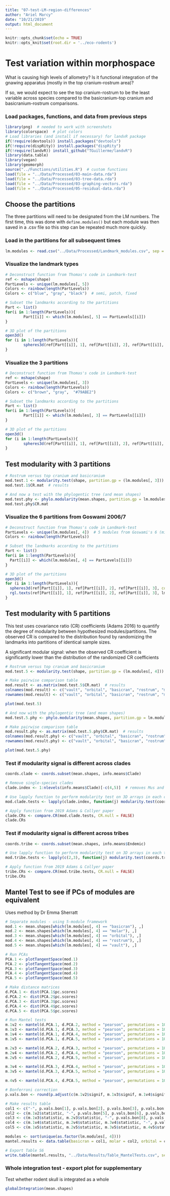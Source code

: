 ```yaml
---
title: "07-test-LM-region-differences"
author: "Ariel Marcy"
date: "10/21/2019"
output: html_document
---
```


```r
knitr::opts_chunk$set(echo = TRUE)
knitr::opts_knit$set(root.dir = '../eco-rodents')
```

# Test variation within morphospace
What is causing high levels of allometry? Is it functional integration of the gnawing apparatus (mostly in the top cranium-rostrum area)? 

If so, we would expect to see the top cranium-rostrum to be the least variable across species compared to the basicranium-top cranium and basicranium-rostrum comparisons. 

### Load packages, functions, and data from previous steps
```r
library(png)  # needed to work with screenshots
library(colorspace)  # plot colors
# Load libraries (and install if necessary) for landvR package
if(!require(devtools)) install.packages("devtools")
if(!require(dispRity)) install.packages("dispRity")
if(!require(landvR)) install_github("TGuillerme/landvR")
library(data.table)
library(vegan)
library(geomorph)
source("../Functions/utilities.R")  # custom functions
load(file = "../Data/Processed/03-main-data.rda")
load(file = "../Data/Processed/03-tree-data.rda")
load(file = "../Data/Processed/03-graphing-vectors.rda")
load(file = "../Data/Processed/05-residual-data.rda")
```

## Choose the partitions
The three partitions will need to be designated from the LM numbers. The first time, this was done with `define.modules()` but each module was then saved in a .csv file so this step can be repeated much more quickly.

### Load in the partitions for all subsequent times
```r
lm.modules <- read.csv("../Data/Processed/Landmark_modules.csv", sep = ",", header = TRUE)
```

### Visualize the landmark types
```r
# Deconstruct function from Thomas's code in Landmark-test
ref <- mshape(shape)  
PartLevels <- unique(lm.modules[, 5])
Colors <- rainbow(length(PartLevels))
Colors <- c("blue", "gray", "black")  # semi, patch, fixed

# Subset the landmarks according to the partitions
Part <- list()
for(i in 1:length(PartLevels)){
        Part[[i]] <- which(lm.modules[, 5] == PartLevels[[i]])
}

# 3D plot of the partitions
open3d()
for (i in 1:length(PartLevels)){
        spheres3d(ref[Part[[i]], 1], ref[Part[[i]], 2], ref[Part[[i]], 3], col = Colors[i], lit = TRUE, radius = 0.001, asp = FALSE)
}
```

### Visualize the 3 partitions
```r
# Deconstruct function from Thomas's code in Landmark-test
ref <- mshape(shape)  
PartLevels <- unique(lm.modules[, 3])
Colors <- rainbow(length(PartLevels))
Colors <- c("brown", "gray",  "#79ABE2")  

# Subset the landmarks according to the partitions
Part <- list()
for(i in 1:length(PartLevels)){
        Part[[i]] <- which(lm.modules[, 3] == PartLevels[[i]])
}

# 3D plot of the partitions
open3d()
for (i in 1:length(PartLevels)){
        spheres3d(ref[Part[[i]], 1], ref[Part[[i]], 2], ref[Part[[i]], 3], col = Colors[i], lit = TRUE, radius = 0.001, asp = FALSE)
}
```

## Test modularity with 3 partitions
```r
# Rostrum versus top cranium and basicranium
mod.test.1 <- modularity.test(shape, partition.gp = (lm.modules[, 3]))
mod.test.1$CR.mat  # results

# And now a test with the phylogentic tree (and mean shapes)
mod.test.phy <- phylo.modularity(mean.shapes, partition.gp = lm.modules[, 3], aus.tree)
mod.test.phy$CR.mat
```

### Visualize the 6 partitions from Goswami 2006/7
```r
# Deconstruct function from Thomas's code in Landmark-test
PartLevels <- unique(lm.modules[, 4])  # 5 modules from Goswami's 6 (missing zygomatic)
Colors <- rainbow(length(PartLevels))

# Subset the landmarks according to the partitions
Part <- list()
for(i in 1:length(PartLevels)){
  Part[[i]] <- which(lm.modules[, 4] == PartLevels[[i]])
}

# 3D plot of the partitions
open3d()
for (i in 1:length(PartLevels)){
  spheres3d(ref[Part[[i]], 1], ref[Part[[i]], 2], ref[Part[[i]], 3], col = Colors[i], lit = TRUE, radius = 0.001, asp = FALSE)
  rgl.texts(ref[Part[[i]], 1], ref[Part[[i]], 2], ref[Part[[i]], 3], lm.modules[, 1], offset = 100, color = c("black"))
}
```

## Test modularity with 5 partitions
This test uses covariance ratio (CR) coefficients (Adams 2016) to quantify the degree of modularity between hypothesized modules/partitions. The observed CR is compared to the distribution found by randomizing the landmarks into partitions of identical sample sizes.

A significant modular signal: when the observed CR coefficient is significantly lower than the distribution of the randomized CR coefficients
```r
# Rostrum versus top cranium and basicranium
mod.test.5 <- modularity.test(shape, partition.gp = (lm.modules[, 4]))

# Make pairwise comparison table
mod.result <- as.matrix(mod.test.5$CR.mat)  # results
colnames(mod.result) <- c("vault", "orbital", "basicran", "rostrum", "molar")
rownames(mod.result) <- c("vault", "orbital", "basicran", "rostrum", "molar")

plot(mod.test.5)

# And now with the phylogentic tree (and mean shapes)
mod.test.5.phy <- phylo.modularity(mean.shapes, partition.gp = lm.modules[, 4], aus.tree)

# Make pairwise comparison table
mod.result.phy <- as.matrix(mod.test.5.phy$CR.mat)  # results
colnames(mod.result.phy) <- c("vault", "orbital", "basicran", "rostrum", "molar")
rownames(mod.result.phy) <- c("vault", "orbital", "basicran", "rostrum", "molar")

plot(mod.test.5.phy)
```

### Test if modularity signal is different across clades
```r
coords.clade <- coords.subset(mean.shapes, info.means$Clade)

# Remove single-species clades
clade.index <- 1:nlevels(info.means$Clade)[-c(4,5)]  # removes Mus and Pogonomys

# Use lapply function to perform modularity test on 3D arrays in each clade
mod.clade.tests <- lapply(clade.index, function(j) modularity.test(coords.clade[[j]], partition.gp = lm.modules[, 4], iter = 500, print.progress = FALSE))

# Apply function from 2019 Adams & Collyer paper
clade.CRs <- compare.CR(mod.clade.tests, CR.null = FALSE)
clade.CRs
```

### Test if modularity signal is different across tribes
```r
coords.tribe <- coords.subset(mean.shapes, info.means$Endemic)

# Use lapply function to perform modularity test on 3D arrays in each tribe
mod.tribe.tests <- lapply(c(2,3), function(j) modularity.test(coords.tribe[[j]], partition.gp = lm.modules[, 4], iter = 500, print.progress = TRUE))

# Apply function from 2019 Adams & Collyer paper
tribe.CRs <- compare.CR(mod.tribe.tests, CR.null = FALSE)
tribe.CRs
```

## Mantel Test to see if PCs of modules are equivalent
Uses method by Dr Emma Sherratt
```r
# Separate modules - using 5-module framework 
mod.1 <- mean.shapes[which(lm.modules[, 4] == "basicran"), ,]
mod.2 <- mean.shapes[which(lm.modules[, 4] == "molar"), ,]
mod.3 <- mean.shapes[which(lm.modules[, 4] == "orbital"), ,]
mod.4 <- mean.shapes[which(lm.modules[, 4] == "rostrum"), ,]
mod.5 <- mean.shapes[which(lm.modules[, 4] == "vault"), ,]

# Run PCAs
PCA.1 <- plotTangentSpace(mod.1)
PCA.2 <- plotTangentSpace(mod.2)
PCA.3 <- plotTangentSpace(mod.3)
PCA.4 <- plotTangentSpace(mod.4)
PCA.5 <- plotTangentSpace(mod.5)

# Make distance matrices
d.PCA.1 <- dist(PCA.1$pc.scores)
d.PCA.2 <- dist(PCA.2$pc.scores)
d.PCA.3 <- dist(PCA.3$pc.scores)
d.PCA.4 <- dist(PCA.4$pc.scores)
d.PCA.5 <- dist(PCA.5$pc.scores)

# Run Mantel tests
m.1v2 <- mantel(d.PCA.1, d.PCA.2, method = "pearson", permutations = 1000) 
m.1v3 <- mantel(d.PCA.1, d.PCA.3, method = "pearson", permutations = 1000)
m.1v4 <- mantel(d.PCA.1, d.PCA.4, method = "pearson", permutations = 1000)
m.1v5 <- mantel(d.PCA.1, d.PCA.5, method = "pearson", permutations = 1000)

m.2v3 <- mantel(d.PCA.2, d.PCA.3, method = "pearson", permutations = 1000) 
m.2v4 <- mantel(d.PCA.2, d.PCA.4, method = "pearson", permutations = 1000)
m.2v5 <- mantel(d.PCA.2, d.PCA.5, method = "pearson", permutations = 1000)

m.3v4 <- mantel(d.PCA.3, d.PCA.4, method = "pearson", permutations = 1000)
m.3v5 <- mantel(d.PCA.3, d.PCA.5, method = "pearson", permutations = 1000)

m.4v5 <- mantel(d.PCA.4, d.PCA.5, method = "pearson", permutations = 1000)

# Bonferroni correction
p.vals.bon <- round(p.adjust(c(m.1v2$signif, m.1v3$signif, m.1v4$signif, m.1v5$signif, m.2v3$signif, m.2v4$signif, m.2v5$signif, m.3v4$signif, m.3v5$signif, m.4v5$signif), method = "bonferroni"), 3)

# Make results table
col1 <- c("-", p.vals.bon[1], p.vals.bon[2], p.vals.bon[3], p.vals.bon[4])
col2 <- c(m.1v2$statistic, "-", p.vals.bon[5], p.vals.bon[6], p.vals.bon[7])
col3 <- c(m.1v3$statistic, m.2v3$statistic, "-", p.vals.bon[8], p.vals.bon[9])
col4 <- c(m.1v4$statistic, m.2v4$statistic, m.3v4$statistic, "-", p.vals.bon[10])
col5 <- c(m.1v5$statistic, m.2v5$statistic, m.3v5$statistic, m.4v5$statistic, "-")

modules <- sort(unique(as.factor(lm.modules[, 4])))
mantel.results <- data.table(basicran = col1, molar = col2, orbital = col3, rostrum = col4, vault = col5, row.names = modules)

# Export Table S6
write.table(mantel.results, "../Data/Results/Table_MantelTests.csv", sep = ",", col.names = NA)
```

### Whole integration test - export plot for supplementary
Test whether rodent skull is integrated as a whole
```r
globalIntegration(mean.shapes)
```